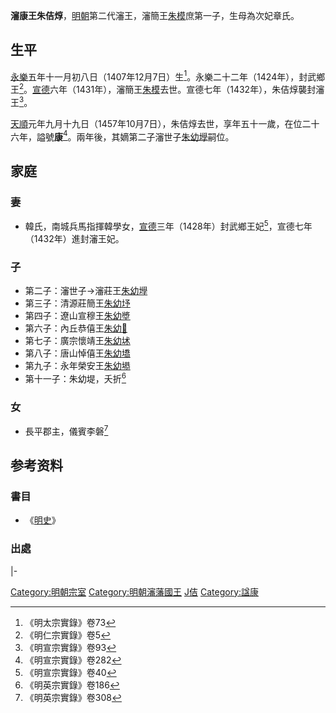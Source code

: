'''瀋康王朱佶焞'''{{BD|1407年|12月7日|1457年|10月7日|catIdx=Z朱}}，[[明朝|明朝]]第二代瀋王，瀋簡王[[朱模|朱模]]庶第一子，生母為次妃章氏。

== 生平 ==
[[永樂_(明朝)|永樂]]五年十一月初八日（1407年12月7日）生<ref>《明太宗實錄》卷73</ref>。永樂二十二年（1424年），封武鄉王<ref>《明仁宗實錄》卷5</ref>。[[宣德|宣德]]六年（1431年），瀋簡王[[朱模|朱模]]去世。宣德七年（1432年），朱佶焞襲封瀋王<ref>《明宣宗實錄》卷93</ref>。

[[天順_(明朝)|天順]]元年九月十九日（1457年10月7日），朱佶焞去世，享年五十一歲，在位二十六年，謚號'''康'''<ref>《明宣宗實錄》卷282</ref>。兩年後，其嫡第二子瀋世子[[朱幼㙾|朱幼㙾]]嗣位。

== 家庭 ==
===妻===
*韓氏，南城兵馬指揮韓學女，[[宣德|宣德]]三年（1428年）封武鄉王妃<ref>《明宣宗實錄》卷40</ref>，宣德七年（1432年）進封瀋王妃。

===子===
*第二子：瀋世子→瀋莊王[[朱幼㙾|朱幼㙾]]
*第三子：清源莊簡王[[朱幼㘧|朱幼㘧]]
*第四子：遼山宣穆王[[朱幼墏|朱幼墏]]
*第六子：內丘恭僖王[[朱幼𡐔|朱幼𡐔]]
*第七子：廣宗懷靖王[[朱幼𡊍|朱幼𡊍]]
*第八子：唐山悼僖王[[朱幼墧|朱幼墧]]
*第九子：永年榮安王[[朱幼塨|朱幼塨]]
*第十一子：朱幼堤，夭折<ref>《明英宗實錄》卷186</ref>

===女===
*長平郡主，儀賓李磐<ref>《明英宗實錄》卷308</ref>

==参考资料==
===書目===
*《[[明史|明史]]》
===出處===
{{reflist|2}}

{{s-start}}
{{s-none|無|[[明朝|明政府]]始封之王}}
{{s-ttl|title=[[明朝藩王列表_(瀋王系)#武鄉國|明武鄉國國王]]|years=1424年－1432年}}
{{s-none|無|襲封瀋藩國，封國廢除}}
|-
{{s-bef|before=父簡王[[朱模|朱模]]}}
{{s-ttl|title=[[明朝藩王列表_(瀋王系)|明瀋國國王]]|years=1432年－1457年}}
{{s-after|子莊王[[朱幼㙾|朱幼㙾]]}}
{{end}} 

[[Category:明朝宗室|Category:明朝宗室]]
[[Category:明朝瀋藩國王|Category:明朝瀋藩國王]]
[[Category:朱姓|J佶]]
[[Category:諡康|Category:諡康]]